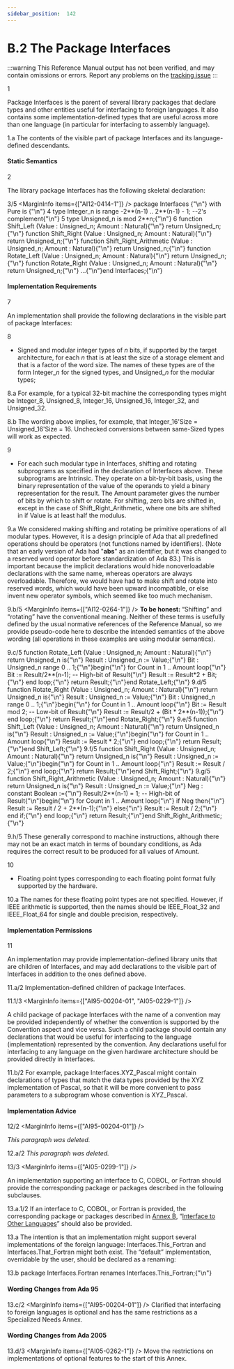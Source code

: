 ```yaml
---
sidebar_position:  142
---
```


# B.2 The Package Interfaces

:::warning
This Reference Manual output has not been verified,
and may contain omissions or errors.
Report any problems on the [tracking issue](https://github.com/ada-lang-io/ada-lang-io/issues/20)
:::


<MarginText>1</MarginText>
<p>Package Interfaces is the parent of several library packages that declare types and other entities useful for interfacing to foreign languages. It also contains some implementation-defined types that are useful across more than one language (in particular for interfacing to assembly language). <br /></p>

<MarginText>1.a</MarginText>
<Admonition type="aarm" aarm="implementation-defined" title="Implementation defined: ">
<strong></strong>The contents of the visible part of package Interfaces and its language-defined descendants.<br /></Admonition>


#### Static Semantics

<MarginText>2</MarginText>
<p>The library package Interfaces has the following skeletal declaration: <br /></p>

<MarginText>3/5</MarginText>
<MarginInfo items={["AI12-0414-1"]} />
<CodeBlock language="ada">
package Interfaces {"\n"}   with  Pure is {"\n"}
<MarginText>4</MarginText>
   type Integer_n is range -2**(n-1) .. 2**(n-1) - 1;  --2's complement{"\n"}
<MarginText>5</MarginText>
   type Unsigned_n is mod 2**n;{"\n"}
<MarginText>6</MarginText>
   function Shift_Left  (Value : Unsigned_n; Amount : Natural){"\n"}      return Unsigned_n;{"\n"}   function Shift_Right (Value : Unsigned_n; Amount : Natural){"\n"}      return Unsigned_n;{"\n"}   function Shift_Right_Arithmetic (Value : Unsigned_n; Amount : Natural){"\n"}      return Unsigned_n;{"\n"}   function Rotate_Left  (Value : Unsigned_n; Amount : Natural){"\n"}      return Unsigned_n;{"\n"}   function Rotate_Right (Value : Unsigned_n; Amount : Natural){"\n"}      return Unsigned_n;{"\n"}   ...{"\n"}end Interfaces;{"\n"}

</CodeBlock>

#### Implementation Requirements

<MarginText>7</MarginText>
<p>An implementation shall provide the following declarations in the visible part of package Interfaces: <br /></p>

<MarginText>8</MarginText>
<ul>
<li>Signed and modular integer types of <em>n</em> bits, if supported by the target architecture, for each <em>n</em> that is at least the size of a storage element and that is a factor of the word size. The names of these types are of the form Integer_<em>n</em> for the signed types, and Unsigned_<em>n</em> for the modular types; <br /></li>
</ul>
<MarginText>8.a</MarginText>
<Admonition type="aarm" aarm="ramification" title="Ramification: ">
<strong></strong>For example, for a typical 32-bit machine the corresponding types might be Integer_8, Unsigned_8, Integer_16, Unsigned_16, Integer_32, and Unsigned_32.<br /></Admonition>

<MarginText>8.b</MarginText>
<Admonition type="aarm" aarm="note" title="Note: ">
The wording above implies, for example, that Integer_16'Size = Unsigned_16'Size = 16. Unchecked conversions between same-Sized types will work as expected. <br /></Admonition>

<MarginText>9</MarginText>
<ul>
<li>For each such modular type in Interfaces, shifting and rotating subprograms as specified in the declaration of Interfaces above. These subprograms are Intrinsic. They operate on a bit-by-bit basis, using the binary representation of the value of the operands to yield a binary representation for the result. The Amount parameter gives the number of bits by which to shift or rotate. For shifting, zero bits are shifted in, except in the case of Shift_Right_Arithmetic, where one bits are shifted in if Value is at least half the modulus. <br /></li>
</ul>
<MarginText>9.a</MarginText>
<Admonition type="aarm" aarm="reason" title="Reason: ">
<strong></strong>We considered making shifting and rotating be primitive operations of all modular types. However, it is a design principle of Ada that all predefined operations should be operators (not functions named by identifiers). (Note that an early version of Ada had "<strong>abs</strong>" as an identifier, but it was changed to a reserved word operator before standardization of Ada 83.) This is important because the implicit declarations would hide nonoverloadable declarations with the same name, whereas operators are always overloadable. Therefore, we would have had to make shift and rotate into reserved words, which would have been upward incompatible, or else invent new operator symbols, which seemed like too much mechanism. <br /></Admonition>

<MarginText>9.b/5</MarginText>
<MarginInfo items={["AI12-0264-1"]} />
<Admonition type="aarm" aarm="note" title="Note: ">
<strong>To be honest: </strong>&ldquo;Shifting&rdquo; and &ldquo;rotating&rdquo; have the conventional meaning. Neither of these terms is usefully defined by the usual normative references of the Reference Manual, so we provide pseudo-code here to describe the intended semantics of the above wording (all operations in these examples are using modular semantics).<br /></Admonition>

<MarginText>9.c/5</MarginText>
<CodeBlock language="ada">
function Rotate_Left (Value : Unsigned_n; Amount : Natural){"\n"}   return Unsigned_n is{"\n"}   Result : Unsigned_n := Value;{"\n"}   Bit : Unsigned_n range 0 .. 1;{"\n"}begin{"\n"}   for Count in 1 .. Amount loop{"\n"}      Bit := Result/2**(n-1); -- High-bit of Result{"\n"}      Result := Result*2 + Bit;{"\n"}   end loop;{"\n"}   return Result;{"\n"}end Rotate_Left;{"\n"}
<MarginText>9.d/5</MarginText>
function Rotate_Right (Value : Unsigned_n; Amount : Natural){"\n"}   return Unsigned_n is{"\n"}   Result : Unsigned_n := Value;{"\n"}   Bit : Unsigned_n range 0 .. 1;{"\n"}begin{"\n"}   for Count in 1 .. Amount loop{"\n"}      Bit := Result mod 2; -- Low-bit of Result{"\n"}      Result := Result/2 + (Bit * 2**(n-1));{"\n"}   end loop;{"\n"}   return Result;{"\n"}end Rotate_Right;{"\n"}
<MarginText>9.e/5</MarginText>
function Shift_Left (Value : Unsigned_n; Amount : Natural){"\n"}   return Unsigned_n is{"\n"}   Result : Unsigned_n := Value;{"\n"}begin{"\n"}   for Count in 1 .. Amount loop{"\n"}      Result := Result * 2;{"\n"}   end loop;{"\n"}   return Result;{"\n"}end Shift_Left;{"\n"}
<MarginText>9.f/5</MarginText>
function Shift_Right (Value : Unsigned_n; Amount : Natural){"\n"}   return Unsigned_n is{"\n"}   Result : Unsigned_n := Value;{"\n"}begin{"\n"}   for Count in 1 .. Amount loop{"\n"}      Result := Result / 2;{"\n"}   end loop;{"\n"}   return Result;{"\n"}end Shift_Right;{"\n"}
<MarginText>9.g/5</MarginText>
function Shift_Right_Arithmetic (Value : Unsigned_n; Amount : Natural){"\n"}   return Unsigned_n is{"\n"}   Result : Unsigned_n := Value;{"\n"}   Neg : constant Boolean :={"\n"}      Result/2**(n-1) = 1; -- High-bit of Result{"\n"}begin{"\n"}   for Count in 1 .. Amount loop{"\n"}      if Neg then{"\n"}         Result := Result / 2 + 2**(n-1);{"\n"}      else{"\n"}         Result := Result / 2;{"\n"}      end if;{"\n"}   end loop;{"\n"}   return Result;{"\n"}end Shift_Right_Arithmetic;{"\n"}

</CodeBlock>
<MarginText>9.h/5</MarginText>
<MarginInfo items={["AI12-0264-1"]} />
<Admonition type="aarm" aarm="note" title="Note: ">
These generally correspond to machine instructions, although there may not be an exact match in terms of boundary conditions, as Ada requires the correct result to be produced for all values of Amount. <br /></Admonition>

<MarginText>10</MarginText>
<ul>
<li>Floating point types corresponding to each floating point format fully supported by the hardware. <br /></li>
</ul>
<MarginText>10.a</MarginText>
<Admonition type="aarm" aarm="implementation-note" title="Implementation Note: ">
<strong></strong>The names for these floating point types are not specified. However, if IEEE arithmetic is supported, then the names should be IEEE_Float_32 and IEEE_Float_64 for single and double precision, respectively.<br /></Admonition>


#### Implementation Permissions

<MarginText>11</MarginText>
<p>An implementation may provide implementation-defined library units that are children of Interfaces, and may add declarations to the visible part of Interfaces in addition to the ones defined above. <br /></p>

<MarginText>11.a/2</MarginText>
<Admonition type="aarm" aarm="implementation-defined" title="Implementation defined: ">
<strong></strong>Implementation-defined children of package Interfaces.<br /></Admonition>

<MarginText>11.1/3</MarginText>
<MarginInfo items={["AI95-00204-01", "AI05-0229-1"]} />
<p>A child package of package Interfaces with the name of a convention may be provided independently of whether the convention is supported by the Convention aspect and vice versa. Such a child package should contain any declarations that would be useful for interfacing to the language (implementation) represented by the convention. Any declarations useful for interfacing to any language on the given hardware architecture should be provided directly in Interfaces. <br /></p>

<MarginText>11.b/2</MarginText>
<Admonition type="aarm" aarm="ramification" title="Ramification: ">
<strong></strong>For example, package Interfaces.XYZ_Pascal might contain declarations of types that match the data types provided by the XYZ implementation of Pascal, so that it will be more convenient to pass parameters to a subprogram whose convention is XYZ_Pascal. <br /></Admonition>


#### Implementation Advice

<MarginText>12/2</MarginText>
<MarginInfo items={["AI95-00204-01"]} />
<p><em>This paragraph was deleted.</em><br /></p>

<MarginText>12.a/2</MarginText>
<Admonition type="aarm" aarm="note" title="Note: ">
<em>This paragraph was deleted.</em><br /></Admonition>

<MarginText>13/3</MarginText>
<MarginInfo items={["AI05-0299-1"]} />
<p>An implementation supporting an interface to C, COBOL, or Fortran should provide the corresponding package or packages described in the following subclauses. <br /></p>

<MarginText>13.a.1/2</MarginText>
<Admonition type="aarm" aarm="implementation-advice" title="Implementation Advice">
<strong></strong>If an interface to C, COBOL, or Fortran is provided, the corresponding package or packages described in <a href="../AA-B/">Annex B</a>, &ldquo;<a href="../AA-B/">Interface to Other Languages</a>&rdquo; should also be provided.<br /></Admonition>

<MarginText>13.a</MarginText>
<Admonition type="aarm" aarm="implementation-note" title="Implementation Note: ">
<strong></strong>The intention is that an implementation might support several implementations of the foreign language: Interfaces.This_Fortran and Interfaces.That_Fortran might both exist. The &ldquo;default&rdquo; implementation, overridable by the user, should be declared as a renaming: <br /></Admonition>

<MarginText>13.b</MarginText>
<CodeBlock language="ada">
package Interfaces.Fortran renames Interfaces.This_Fortran;{"\n"}

</CodeBlock>

#### Wording Changes from Ada 95

<MarginText>13.c/2</MarginText>
<MarginInfo items={["AI95-00204-01"]} />
<Admonition type="aarm" aarm="note" title="Note: ">
Clarified that interfacing to foreign languages is optional and has the same restrictions as a Specialized Needs Annex. <br /></Admonition>


#### Wording Changes from Ada 2005

<MarginText>13.d/3</MarginText>
<MarginInfo items={["AI05-0262-1"]} />
<Admonition type="aarm" aarm="note" title="Note: ">
Move the restrictions on implementations of optional features to the start of this Annex. <br /></Admonition>


